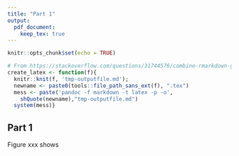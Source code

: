 ```yaml
---
title: "Part 1"
output: 
  pdf_document:
    keep_tex: true
---
```


```r
knitr::opts_chunk$set(echo = TRUE)
```

```r
# From https://stackoverflow.com/questions/31744576/combine-rmarkdown-generated-latex-documents-in-rstudio-without-having-to-manuall
create_latex <- function(f){
  knitr::knit(f, 'tmp-outputfile.md');
  newname <- paste0(tools::file_path_sans_ext(f), ".tex")
  mess <- paste('pandoc -f markdown -t latex -p -o', 
    shQuote(newname),"tmp-outputfile.md")
  system(mess)}
```


## Part 1

Figure xxx shows

